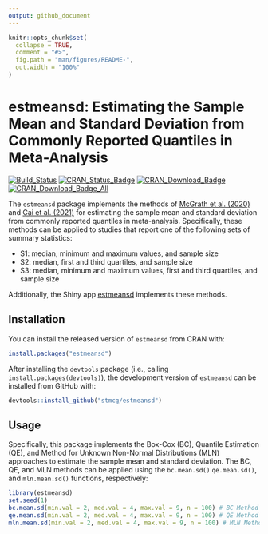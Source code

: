 ```yaml
---
output: github_document
---
```


<!-- README.md is generated from README.Rmd. Please edit that file -->

```r
knitr::opts_chunk$set(
  collapse = TRUE,
  comment = "#>",
  fig.path = "man/figures/README-",
  out.width = "100%"
)
```
# estmeansd: Estimating the Sample Mean and Standard Deviation from Commonly Reported Quantiles in Meta-Analysis

[![Build_Status](https://travis-ci.org/stmcg/estmeansd.svg?branch=master)](https://travis-ci.org/stmcg/estmeansd)
[![CRAN_Status_Badge](https://www.r-pkg.org/badges/version/estmeansd)](https://cran.r-project.org/package=estmeansd)
[![CRAN_Download_Badge](https://cranlogs.r-pkg.org/badges/estmeansd)](https://www.r-pkg.org/pkg/estmeansd)
[![CRAN_Download_Badge_All](https://cranlogs.r-pkg.org/badges/grand-total/estmeansd)](https://www.r-pkg.org/pkg/estmeansd)

The `estmeansd` package implements the methods of [McGrath et al. (2020)](https://journals.sagepub.com/doi/full/10.1177/0962280219889080) and [Cai et al. (2021)](https://journals.sagepub.com/doi/full/10.1177/09622802211047348) for estimating the sample mean and standard deviation from commonly reported quantiles in meta-analysis. Specifically, these methods can be applied to studies that report one of the following sets of summary statistics: 

*  S1: median, minimum and maximum values, and sample size
*  S2: median, first and third quartiles, and sample size
*  S3: median, minimum and maximum values, first and third quartiles, and sample size

Additionally, the Shiny app [estmeansd](https://smcgrath.shinyapps.io/estmeansd/) implements these methods.

## Installation

You can install the released version of `estmeansd` from CRAN with:

``` r
install.packages("estmeansd")
```

After installing the `devtools` package (i.e., calling `install.packages(devtools)`), the development version of `estmeansd` can be installed from GitHub with:
``` r
devtools::install_github("stmcg/estmeansd")
```

## Usage

Specifically, this package implements the Box-Cox (BC), Quantile Estimation (QE), and Method for Unknown Non-Normal Distributions (MLN) approaches to estimate the sample mean and standard deviation. The BC, QE, and MLN methods can be applied using the `bc.mean.sd()` `qe.mean.sd()`, and `mln.mean.sd()` functions, respectively: 

```r
library(estmeansd)
set.seed(1)
bc.mean.sd(min.val = 2, med.val = 4, max.val = 9, n = 100) # BC Method
qe.mean.sd(min.val = 2, med.val = 4, max.val = 9, n = 100) # QE Method
mln.mean.sd(min.val = 2, med.val = 4, max.val = 9, n = 100) # MLN Method
```
